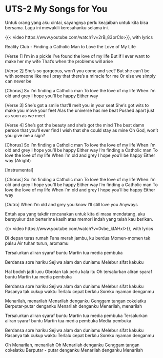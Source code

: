 # UTS-2 My Songs for You

Untuk orang yang aku cintai, sayangnya perlu keajaiban untuk kita bisa bersama. Lagu ini mewakili keresahanku selama ini.

{{< video https://www.youtube.com/watch?v=2rB_83prClo>}}, with lyrics

Reality Club - Finding a Catholic Man to Love the Love of My Life 

[Verse 1]
I'm in a pickle
I've found the love of my life
But if I ever want to make her my wife
That's when the problems will arise

[Verse 2]
She's so gorgeous, won't you come and see?
But she can't be with someone like me
I pray that there's a miracle for me
Or else we simply can never be

[Chorus]
So I'm finding a Catholic man
To love the love of my life
When I'm old and grey I hope you'll be happy
Either way

[Verse 3]
Shе's got a smile that'll melt you in your seat
Shе's got wits to make you move your feet
Alas the universe has me beat
Pushed apart just as soon as we meet

[Verse 4]
She's got the beauty and she's got the mind
The best damn person that you'll ever find
I wish that she could stay as mine
Oh God, won't you give me a sign?

[Chorus]
So I'm finding a Catholic man
To love the love of my life
When I'm old and grey I hope you'll be happy
Either way
I'm finding a Catholic man
To love the love of my life
When I'm old and grey I hope you'll be happy
Either way
(Alright)

[Instrumental]

[Chorus]
So I'm finding a Catholic man
To love the love of my life
When I'm old and grey I hope you'll be happy
Either way
I'm finding a Catholic man
To love the love of my life
When I'm old and grey I hope you'll be happy
Either way

[Outro]
When I'm old and grey you know I'll still love you
Anyways



Entah apa yang takdir rencanakan untuk kita di masa mendatang, aku bersyukur dan berterima kasih atas memori indah yang telah kau berikan.

{{< video https://www.youtube.com/watch?v=0vbe_kIAHxI>}}, with lyrics

Di depan teras rumah
Fana merah jambu, ku berdua
Momen-momen tak palsu
Air tuhan turun, aromamu

Tersalurkan aliran syaraf buntu
Martin tua media pembuka

Berdansa sore hariku
Sejiwa alam dan duniamu
Melebur sifat kakuku

Hal bodoh jadi lucu
Obrolan tak perlu kala itu
Oh tersalurkan aliran syaraf buntu
Martin tua media pembuka

Berdansa sore hariku
Sejiwa alam dan duniamu
Melebur sifat kakuku
Rasanya tak cukup waktu
Terlalu cepat berlalu
Soreku nyaman denganmu

Menarilah, menarilah
Menarilah denganku
Genggam tangan cokelatku
Berputar-putar denganku
Menarilah denganku
Menarilah, menarilah

Tersalurkan aliran syaraf buntu
Martin tua media pembuka
Tersalurkan aliran syaraf buntu
Martin tua media pembuka
Media pembuka

Berdansa sore hariku
Sejiwa alam dan duniamu
Melebur sifat kakuku
Rasanya tak cukup waktu
Terlalu cepat berlalu
Soreku nyaman denganmu

Oh Menarilah, menarilah
Oh Menarilah denganku
Genggam tangan cokelatku
Berputar - putar denganku
Menarilah denganku
Menarilah